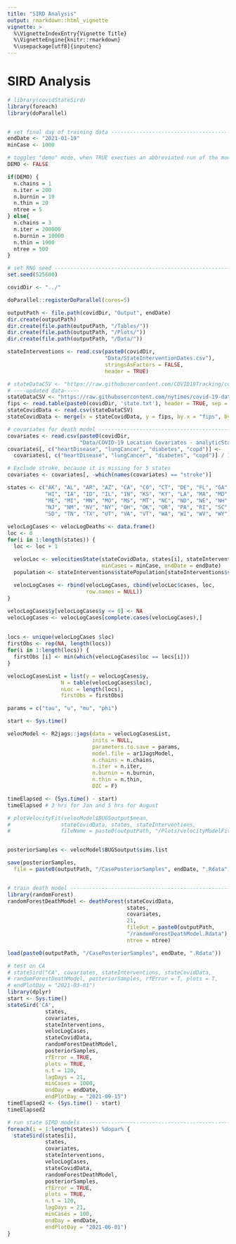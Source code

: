 ```yaml
---
title: "SIRD Analysis"
output: rmarkdown::html_vignette
vignette: >
  %\VignetteIndexEntry{Vignette Title}
  %\VignetteEngine{knitr::rmarkdown}
  %\usepackage[utf8]{inputenc}
---
```


# SIRD Analysis

```r
# library(covidStateSird)
library(foreach)
library(doParallel)


# set final day of training data -----------------------------------------------
endDate <- "2021-01-19"
minCase <- 1000

# toggles "demo" mode, when TRUE exectues an abbreviated run of the model ------
DEMO <- FALSE

if(DEMO) {
  n.chains = 1
  n.iter = 200
  n.burnin = 10
  n.thin = 20
  ntree = 5
} else{
  n.chains = 3
  n.iter = 200000
  n.burnin = 10000
  n.thin = 1900
  ntree = 500
}

# set RNG seed -----------------------------------------------------------------
set.seed(525600)

covidDir <- "../"

doParallel::registerDoParallel(cores=5)

outputPath <- file.path(covidDir, "Output", endDate)
dir.create(outputPath)
dir.create(file.path(outputPath, "/Tables/"))
dir.create(file.path(outputPath, "/Plots/"))
dir.create(file.path(outputPath, "/Data/"))

stateInterventions <- read.csv(paste0(covidDir,
                               "Data/StateInterventionDates.csv"),
                               stringsAsFactors = FALSE,
                               header = TRUE)

# stateDataCSV <- "https://raw.githubusercontent.com/COVID19Tracking/covid-public-api/master/v1/states/daily.csv"
# ----updated data-----
stateDataCSV <- "https://raw.githubusercontent.com/nytimes/covid-19-data/master/us-states.csv"
fips <- read.table(paste0(covidDir, 'state.txt'), header = TRUE, sep = "|")
stateCovidData <- read.csv(stateDataCSV)
stateCovidData <- merge(x = stateCovidData, y = fips, by.x = "fips", by.y = "STATE", all.x = TRUE)

# covariates for death model ---------------------------------------------------
covariates <- read.csv(paste0(covidDir, 
                       "Data/COVID-19 Location Covariates - analyticStates.csv"))
covariates[, c("heartDisease", "lungCancer", "diabetes", "copd")] <-
  covariates[, c("heartDisease", "lungCancer", "diabetes", "copd")] / 100000

# Exclude stroke, because it is missing for 5 states 
covariates <- covariates[, -which(names(covariates) == "stroke")]

states <- c("AK", "AL", "AR", "AZ", "CA", "CO", "CT", "DE", "FL", "GA", 
            "HI", "IA", "ID", "IL", "IN", "KS", "KY", "LA", "MA", "MD", 
            "ME", "MI", "MN", "MO", "MS", "MT", "NC", "ND", "NE", "NH", 
            "NJ", "NM", "NV", "NY", "OH", "OK", "OR", "PA", "RI", "SC", 
            "SD", "TN", "TX", "UT", "VA", "VT", "WA", "WI", "WV", "WY")
 
velocLogCases <- velocLogDeaths <- data.frame()
loc <- 0
for(i in 1:length(states)) {
  loc <- loc + 1

  velocLoc <- velocitiesState(stateCovidData, states[i], stateInterventions, 
                              minCases = minCase, endDate = endDate)
  population <- stateInterventions$statePopulation[stateInterventions$stateAbbreviation == states[i]]
  
  velocLogCases <- rbind(velocLogCases, cbind(velocLoc$cases, loc, 
                         row.names = NULL))
}

velocLogCases$y[velocLogCases$y <= 0] <- NA
velocLogCases <- velocLogCases[complete.cases(velocLogCases),]
 
 
locs <- unique(velocLogCases $loc)
firstObs <- rep(NA, length(locs))
for(i in 1:length(locs)) {
  firstObs [i] <- min(which(velocLogCases$loc == locs[i]))
}

velocLogCasesList = list(y = velocLogCases$y, 
                 N = table(velocLogCases$loc), 
                 nLoc = length(locs), 
                 firstObs = firstObs)

params = c("tau", "u", "mu", "phi")

start <- Sys.time()

velocModel <- R2jags::jags(data = velocLogCasesList, 
                           inits = NULL, 
                           parameters.to.save = params,
                           model.file = ar1JagsModel, 
                           n.chains = n.chains, 
                           n.iter = n.iter, 
                           n.burnin = n.burnin, 
                           n.thin = n.thin, 
                           DIC = F)

timeElapsed <- (Sys.time() - start)
timeElapsed # 3 hrs for Jan and 5 hrs for August

# plotVelocityFit(velocModel$BUGSoutput$mean,
#                stateCovidData, states, stateInterventions,
#                fileName = paste0(outputPath, "/Plots/velocityModelFit.pdf"))


posteriorSamples <- velocModel$BUGSoutput$sims.list

save(posteriorSamples,
  file = paste0(outputPath, "/CasePosteriorSamples", endDate, ".Rdata"))


# train death model ------------------------------------------------------------
library(randomForest)
randomForestDeathModel <- deathForest(stateCovidData, 
                                      states, 
                                      covariates, 
                                      21, 
                                      fileOut = paste0(outputPath, 
                                      "/randomForestDeathModel.Rdata"),
                                      ntree = ntree)

load(paste0(outputPath, "/CasePosteriorSamples", endDate, ".Rdata"))
```
```r
# test on CA
# stateSird("CA", covariates, stateInterventions, stateCovidData, 
# randomForestDeathModel, posteriorSamples, rfError = T, plots = T, 
# endPlotDay = "2021-03-01")
library(dplyr)
start <- Sys.time()
stateSird('CA',
            states,
            covariates,
            stateInterventions,
            velocLogCases,
            stateCovidData,
            randomForestDeathModel,
            posteriorSamples,
            rfError = TRUE,
            plots = TRUE,
            n.t = 120,
            lagDays = 21,
            minCases = 1000,
            endDay = endDate,
            endPlotDay = "2021-09-15")
timeElapsed2 <- (Sys.time() - start)
timeElapsed2
```
```r
# run state SIRD models --------------------------------------------------------
foreach(i = 1:length(states)) %dopar% {
  stateSird(states[i],
            states,
            covariates,
            stateInterventions,
            velocLogCases,
            stateCovidData,
            randomForestDeathModel,
            posteriorSamples,
            rfError = TRUE,
            plots = TRUE,
            n.t = 120,
            lagDays = 21,
            minCases = 100,
            endDay = endDate,
            endPlotDay = "2021-06-01")
}
```

